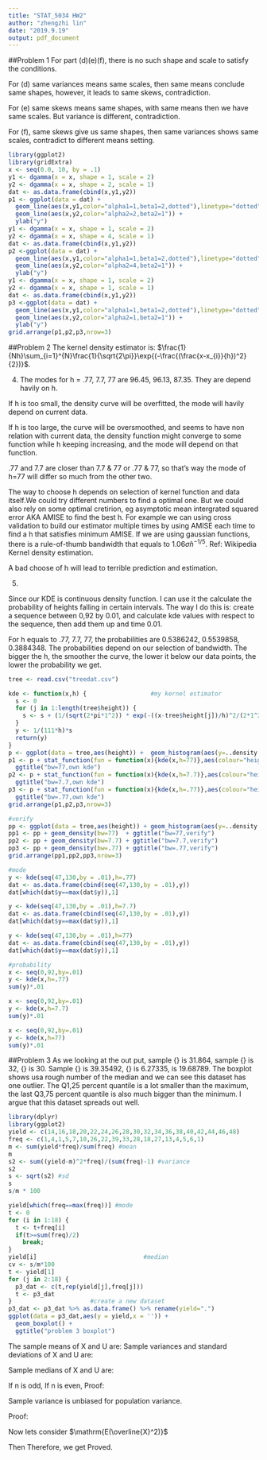 ```yaml
---
title: "STAT_5034 HW2"
author: "zhengzhi lin"
date: "2019.9.19"
output: pdf_document
---
```

##Problem 1
For part (d)(e)(f), there is no such shape and scale to satisfy the conditions. 

For (d) same variances means same scales, then same means conclude same shapes, however, it leads to same skews, contradiction.

For (e) same skews means same shapes, with same means then we have same scales. But variance is different, contradiction. 

For (f), same skews give us same shapes, then same variances shows same scales, contradict to different means setting.
```r
library(ggplot2)
library(gridExtra)
x <- seq(0.0, 10, by = .1)
y1 <- dgamma(x = x, shape = 1, scale = 2)
y2 <- dgamma(x = x, shape = 2, scale = 1)
dat <- as.data.frame(cbind(x,y1,y2))
p1 <- ggplot(data = dat) + 
  geom_line(aes(x,y1,color="alpha1=1,beta1=2,dotted"),linetype="dotted") + 
  geom_line(aes(x,y2,color="alpha2=2,beta2=1")) + 
  ylab("y")
y1 <- dgamma(x = x, shape = 1, scale = 2)
y2 <- dgamma(x = x, shape = 4, scale = 1)
dat <- as.data.frame(cbind(x,y1,y2))
p2 <-ggplot(data = dat) + 
  geom_line(aes(x,y1,color="alpha1=1,beta1=2,dotted"),linetype="dotted") + 
  geom_line(aes(x,y2,color="alpha2=4,beta2=1")) + 
  ylab("y")
y1 <- dgamma(x = x, shape = 1, scale = 2)
y2 <- dgamma(x = x, shape = 1, scale = 1)
dat <- as.data.frame(cbind(x,y1,y2))
p3 <-ggplot(data = dat) + 
  geom_line(aes(x,y1,color="alpha1=1,beta1=2,dotted"),linetype="dotted") + 
  geom_line(aes(x,y2,color="alpha2=1,beta2=1")) + 
  ylab("y")
grid.arrange(p1,p2,p3,nrow=3)
```

##Problem 2
The kernel density estimator is: $\frac{1}{Nh}\sum_{i=1}^{N}\frac{1}{\sqrt{2\pi}}\exp{(-\frac{(\frac{x-x_{i}}{h})^2}{2})}$.

(4)
The modes for h = .77, 7.7, 77 are 96.45, 96.13, 87.35. They are depend havily on h. 

If h is too small, the density curve will be overfitted, the mode will havily depend on current data. 

If h is too large, the curve will be oversmoothed, and seems to have non relation with current data, the density function might converge to some function while h keeping increasing, and the mode will depend on that function.

.77 and 7.7 are closer than 7.7 & 77 or .77 & 77, so that's way the mode of h=77 will differ so much from the other two.

The way to choose h depends on selection of kernel function and data itself.We could try different numbers to find a optimal one. But we could also rely on some optimal cretirion, eg asymptotic mean intergrated squared error AKA AMISE to find the best h. For example we can using cross validation to build our estimator multiple times by using AMISE each time to find a h that satisfies minimum AMISE. If we are using gaussian functions, there is a rule-of-thumb bandwidth that equals to $1.06\hat{\sigma}n^{-1/5}$. Ref: Wikipedia Kernel density estimation. 

A bad choose of h will lead to terrible prediction and estimation.

(5)

Since our KDE is continuous density function. I can use it the calculate the probability of heights falling in certain intervals. The way I do this is: create a sequence between 0,92 by 0.01, and calculate kde values with respect to the sequence, then add them up and time 0.01.

For h equals to .77, 7.7, 77, the probabilities are 0.5386242, 0.5539858, 0.3884348. The probabilities depend on our selection of bandwidth. The bigger the h, the smoother the curve, the lower it below our data points, the lower the probability we get.

```r
tree <- read.csv("treedat.csv")

kde <- function(x,h) {                  #my kernel estimator
  s <- 0
  for (j in 1:length(tree$height)) {
    s <- s + (1/(sqrt(2*pi*1^2)) * exp(-((x-tree$height[j])/h)^2/(2*1^2)))
  }
  y <- 1/(111*h)*s
  return(y)
}
p <- ggplot(data = tree,aes(height)) +  geom_histogram(aes(y=..density..))
p1 <- p + stat_function(fun = function(x){kde(x,h=77)},aes(colour="height=77")) + 
  ggtitle("bw=77,own kde")
p2 <- p + stat_function(fun = function(x){kde(x,h=7.7)},aes(colour="height=7.7")) +
  ggtitle("bw=7.7,own kde")
p3 <- p + stat_function(fun = function(x){kde(x,h=.77)},aes(colour="height=.77")) + 
  ggtitle("bw=.77,own kde")
grid.arrange(p1,p2,p3,nrow=3) 

#verify
pp <- ggplot(data = tree,aes(height)) + geom_histogram(aes(y=..density..))
pp1 <- pp + geom_density(bw=77)  + ggtitle("bw=77,verify")
pp2 <- pp + geom_density(bw=7.7) + ggtitle("bw=7.7,verify")
pp3 <- pp + geom_density(bw=.77) + ggtitle("bw=.77,verify")
grid.arrange(pp1,pp2,pp3,nrow=3)

#mode
y <- kde(seq(47,130,by = .01),h=.77)
dat <- as.data.frame(cbind(seq(47,130,by = .01),y))
dat[which(dat$y==max(dat$y)),1]

y <- kde(seq(47,130,by = .01),h=7.7)
dat <- as.data.frame(cbind(seq(47,130,by = .01),y))
dat[which(dat$y==max(dat$y)),1]

y <- kde(seq(47,130,by = .01),h=77)
dat <- as.data.frame(cbind(seq(47,130,by = .01),y))
dat[which(dat$y==max(dat$y)),1]

#probability
x <- seq(0,92,by=.01)
y <- kde(x,h=.77)
sum(y)*.01

x <- seq(0,92,by=.01)
y <- kde(x,h=7.7)
sum(y)*.01

x <- seq(0,92,by=.01)
y <- kde(x,h=77)
sum(y)*.01


```



##Problem 3
As we looking at the out put, sample {\textcolor{red}{mean}} is 31.864, sample {\textcolor{red}{median}} is 32, {\textcolor{red}{mode}} is 30. Sample {\textcolor{red}{variance}} is 39.35492, {\textcolor{red}{standard deviation}} is 6.27335, \textcolor{red}{cv} is 19.68789.
The boxplot shows usa rough number of the median and we can see this dataset has one outlier. The Q1,25 percent quantile is a lot smaller than the maximum, the last Q3,75 percent quantile is also much bigger than the minimum. I argue that this dataset spreads out well.
```r
library(dplyr)
library(ggplot2)
yield <- c(14,16,18,20,22,24,26,28,30,32,34,36,38,40,42,44,46,48)
freq <- c(1,4,1,5,7,10,26,22,39,33,28,18,27,13,4,5,6,1)
m <- sum(yield*freq)/sum(freq) #mean
m
s2 <- sum((yield-m)^2*freq)/(sum(freq)-1) #variance
s2
s <- sqrt(s2) #sd
s
s/m * 100

yield[which(freq==max(freq))] #mode
t <- 0
for (i in 1:18) {
  t <- t+freq[i]
  if(t>=sum(freq)/2)
    break;
}
yield[i]                              #median
cv <- s/m*100
t <- yield[1]
for (j in 2:18) {
  p3_dat <- c(t,rep(yield[j],freq[j]))
  t <- p3_dat
}                      #create a new dataset
p3_dat <- p3_dat %>% as.data.frame() %>% rename(yield=".")
ggplot(data = p3_dat,aes(y = yield,x = '')) + 
  geom_boxplot() + 
  ggtitle("problem 3 boxplot")
```



\section{Problem 4}
\subsection{(a)}
The sample means of X and U are:
\begin{align}
    \begin{split}
        \overline{\mathrm{X}} & = \frac{1}{n} \sum_{i=1}^{n}(a + \mathrm{Y_{i}}) = a + \overline{\mathrm{Y}}\\
        \overline{\mathrm{U}} & = \frac{1}{n} \sum_{i=1}^{n}(b\mathrm{Z_{i}})  = b\overline{\mathrm{Z}}
    \end{split}
\end{align}
\subsection{(b)}
Sample variances and standard deviations of X and U are:
\begin{align}
    \begin{split}
        \mathrm{S^2_{\mathrm{X}}} & = \frac{1}{n-1} \sum_{i=1}^{n}(\mathrm{X_{i}}-\overline{\mathrm{X}})^2 = \frac{1}{n-1} \sum_{i=1}^{n}(a + \mathrm{Y_{i}} - (a + \overline{\mathrm{Y}}))^2\\
                    & = \frac{1}{n-1} \sum_{i=1}^{n}(\mathrm{Y_{i}} - \overline{\mathrm{Y}})^2 = \mathrm{S^2_{Y}}\\
\Rightarrow & \mathrm{S_{X}} = \sqrt{\mathrm{S^2_{X}}} = \mathrm{S_{Y}}\\
        \mathrm{S^2_{\mathrm{U}}} & = \frac{1}{n-1} \sum_{i=1}^{n}(\mathrm{U_{i}}-\overline{\mathrm{U}})^2 = \frac{1}{n-1} \sum_{i=1}^{n}(b \mathrm{Z_{i}} - (b \overline{\mathrm{Z}}))^2\\
                    & = \mathrm{b^2} \frac{1}{n-1} \sum_{i=1}^{n}(\mathrm{Z_{i}} - \overline{\mathrm{Z}})^2 = \mathrm{b^2}\mathrm{S^2_{Z}}\\
\Rightarrow & \mathrm{S_{U}} = \sqrt{\mathrm{S^2_{U}}} = \mathrm{b}\mathrm{S_{Z}}
    \end{split}
\end{align}
\subsection{(c)}
Sample medians of X and U are:

If n is odd,
\begin{align}
    \begin{split}
        \mathrm{med(X)} & = a + \mathrm{med(Y)} = a + \mathrm{Y_{(\frac{n+1}{2})}}\\
        \mathrm{med(U)} & = \mathrm{med(bZ)} = \mathrm{b} \mathrm{med(Z)} = \mathrm{b}\mathrm{Z_{(\frac{n+1}{2})}}
    \end{split}
\end{align}
If n is even,
\begin{align}
    \begin{split}
        \mathrm{med(X)} & = a + \mathrm{med(Y)} = a + (\mathrm{Y_{(\frac{n+1}{2})}} + \mathrm{Y_{(\frac{n}{2})}})/2\\
        \mathrm{med(U)} & = \mathrm{med(bZ)} = \mathrm{b} \mathrm{med(Z)} = \mathrm{b}(\mathrm{Z_{(\frac{n+1}{2})}} + \mathrm{Z_{(\frac{n}{2})}})/2
    \end{split}
\end{align}
\section{Problem 5}
\subsection{(1)}
Proof:
\begin{align}
    \begin{split}
        \mathrm{E(\overline{X})} & = \mathrm{E(\frac{1}{n}\sum_{i=1}^{n}X_{i})} = \frac{1}{n}\sum_{i=1}^{n}\mathrm{E(X_{i})}\\
                                 & = \frac{1}{n}\sum_{i=1}^{n}\mu = \mu  \  \ \text{,unbiased}
    \end{split}
\end{align}
\subsection{(2)}
Sample variance is unbiased for population variance.

Proof:
\begin{align}
    \begin{split}
        \mathrm{E(S^2)} & = \frac{1}{n-1}\mathrm{E\left(\sum_{i=1}^{n}(X_{i}-\overline{X})^2\right)} = \frac{1}{n-1}\mathrm{E\left(\sum_{i=1}^{n}(X_{i} - \mu + \mu - \overline{X})^2\right)}\\
                        & = \frac{1}{n-1}\mathrm{E\left(\sum_{i=1}^{n}\left((X_{i} - \mu)^2 + 2(X_{i} - \mu)(\mu - \overline{X}) 
                        + (\mu - \overline{X})^2\right)\right)}\\
                        & = \frac{1}{n-1}\left(\mathrm{\sum_{i=1}^{n}E(X_{i} - \mu)^2 
                        + 2\sum_{i=1}^{n}E((X_{i} - \mu)(\mu - \overline{X})) + \sum_{i=1}^{n}E(\mu - \overline{X})^2}\right)
    \end{split}
\end{align}

\begin{equation}
    \begin{split}
                \mathrm{\sum_{i=1}^{n}E(X_{i} - \mu)^2} 
                       & = \mathrm{n\sigma^2}\\
         \sum_{i=1}^{n}\mathrm{E\left( (X_{i} - \mu)(\mu - \overline{X}))\right)} 
                       & = \mathrm{E\left((\mu - \overline{X})\sum_{i=1}^{n}(X_{i} - \mu)\right)}\\
                       & = \mathrm{-E\left(n(\mu - \overline{X})(\mu - \overline{X})\right)}\\
                       & = \mathrm{-n E(\mu - \overline{X})^2}\\
                       & = \mathrm{-n E(\mu^2 - 2\mu\overline{X} + \overline{X}^2)}\\
                       & = \mathrm{-n \left(E(\mu^2) - 2\mu E(\overline{X}) + E(\overline{X}^2)\right)}\\
                       & = -n\mu^2 + 2n\mu^2 - n\mathrm{E(\overline{X}^2)} \\
                       & = n\mu^2 - n\mathrm{E(\overline{X}^2)}\\
    \end{split}
\end{equation}
Now lets consider $\mathrm{E(\overline{X}^2)}$

\begin{align}
\begin{split}
        \mathrm{E(\overline{X}^2)} & = \mathrm{E\left(\frac{1}{n^2}(X_{1} + \dots + X_{n})^2 \right)}\\
        & = \frac{1}{n^2}\mathrm{E\left(\sum_{i=1}^{n}X_{i}^2 + 2 \sum_{i\neq j}X_{i}X_{j}\right)}\\
        & = \frac{1}{n^2}\left(\mathrm{nE(X_{i}^2)} + 2\binom{n}{2}\mathrm{E(X_{i})E(X_{j})}\right)\\
        & = \frac{1}{n}(\sigma^2 + \mu^2) + 2\frac{n!}{(n-2)!2!n^2}\mu^2\\
        & = \frac{1}{n}(\sigma^2 + \mu^2) + \frac{n-1}{n}\mu^2\\
        & = \frac{1}{n}\sigma^2 + \mu^2\\
\Rightarrow  \sum_{i=1}^{n}\mathrm{E\left( (X_{i} - \mu)(\mu - \overline{X}))\right)} & = -\sigma^2\\
\end{split}
\end{align}
Then
\begin{align}
    \begin{split}
        \sum_{i=1}^{n}\mathrm{E(\mu - \overline{X})^2} 
        & =  \sum_{i=1}^{n}\mathrm{E(\mu^2 - 2\mu\overline{X} + \overline{X}^2)}\\
        & = \sum_{i=1}^{n}\mathrm{(\mu^2 - 2\mu^2 + \frac{1}{n}\sigma^2 + \mu^2)}\\
        & = \sigma^2
    \end{split}
\end{align}
Therefore, we get
\begin{align}
    \mathrm{E(S^2)} = \frac{1}{n-1}(n\sigma^2 - 2\sigma^2 + \sigma^2) = \sigma^2
\end{align}
Proved.